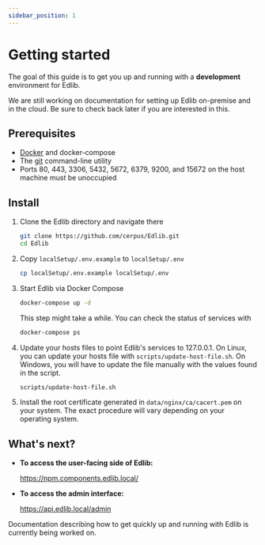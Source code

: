 ```yaml
---
sidebar_position: 1
---
```


# Getting started

The goal of this guide is to get you up and running with a **development** environment for Edlib.

We are still working on documentation for setting up Edlib on-premise and in the cloud. Be sure to check back later if you are interested in this.

## Prerequisites

- [Docker](https://docs.docker.com/get-docker/) and docker-compose
- The [git](https://git-scm.com/downloads) command-line utility
- Ports 80, 443, 3306, 5432, 5672, 6379, 9200, and 15672 on the host machine must be unoccupied

## Install

1. Clone the Edlib directory and navigate there

   ```sh
   git clone https://github.com/cerpus/Edlib.git
   cd Edlib
   ```

2. Copy `localSetup/.env.example` to `localSetup/.env`

   ```sh
   cp localSetup/.env.example localSetup/.env
   ```

3. Start Edlib via Docker Compose

   ```sh
   docker-compose up -d
   ```

   This step might take a while. You can check the status of services with

   ```sh
   docker-compose ps
   ```

4. Update your hosts files to point Edlib's services to 127.0.0.1. On Linux,
   you can update your hosts file with `scripts/update-host-file.sh`. On
   Windows, you will have to update the file manually with the values found in
   the script.

   ```sh
   scripts/update-host-file.sh
   ```

5. Install the root certificate generated in `data/nginx/ca/cacert.pem` on your
   system. The exact procedure will vary depending on your operating system.

## What's next?

* **To access the user-facing side of Edlib:**

  https://npm.components.edlib.local/

* **To access the admin interface:**

  https://api.edlib.local/admin

Documentation describing how to get quickly up and running with Edlib is currently being worked on.
